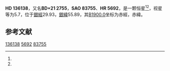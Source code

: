 {{Starbox begin
| name = HD 136138
}}
{{Starbox observe
| epoch = [[J2000.0|J2000.0]]
| constell = {{星座名待查}}<ref name=SIMBAD>{{cite web
 | url=http://simbad.u-strasbg.fr/simbad/sim-id?Ident=HR+5692
 | title=Pulsating variable Star
 | publisher=Centre de Données astronomiques de Strasbourg
 | work=SIMBAD
 | accessdate=2012-07-13
 | archive-date=2016-03-17
 | archive-url=https://web.archive.org/web/20160317094954/http://simbad.u-strasbg.fr/simbad/sim-id?Ident=HR+5692
 | dead-url=no
 }}</ref><ref name=DATA>{{cite web
 | url=http://vizier.u-strasbg.fr/viz-bin/VizieR-5?-out.add=.&-source=5050&-corr=PK=HR&-out.max=9999&HR=5692
 | title=VizieR Detailed Page
 | accessdate=2012-07-13
 | archive-date=2019-02-16
 | archive-url=https://web.archive.org/web/20190216083839/http://vizier.u-strasbg.fr/viz-bin/VizieR-5?-out.add=.&-source=5050&-corr=PK=HR&-out.max=9999&HR=5692
 | dead-url=no
 }}</ref>
| 星官 = 
| ra = {{RA|15|18|24.5}}<ref name=SIMBAD /><ref name=DATA />
| dec = {{DEC|+20|34|22}}<ref name=SIMBAD /><ref name=DATA />
| appmag_v = 5.7<ref name=SIMBAD /><ref name=DATA />
}}
{{Starbox character
| class = G8IIIaBa0.3<ref name=SIMBAD /><ref name=DATA />
| b-v = 0.97<ref name=SIMBAD /><ref name=DATA />
| u-b = <ref name=SIMBAD /><ref name=DATA />
| r-i = <ref name=SIMBAD /><ref name=DATA />
| variable = 
}}
{{Starbox astrometry
| radial_v = 
| prop_mo_ra = -8
| parallax = 
| p_error = 
}}
{{Starbox catalog
| names =BD+21 2755，[[SAO星表|SAO]] 83755，[[HD星表|HD]] 136138，[[HR星表|HR]] 5692}}
{{Starbox reference |Simbad=HR+5692}}
{{Starbox end}}

'''HD 136138'''，又名'''BD+21 2755'''，'''SAO 83755'''、'''HR 5692'''，是一颗恒星<ref name=SIMBAD /><ref name=DATA />，视星等为5.7，位于[[銀道座標系|銀經]]29.93，[[銀道座標系|銀緯]]55.89，其[[B1900.0|B1900.0]]坐标为赤經{{RA|15|13|55.4}}，赤緯{{DEC|+20|55.89|18}}。

== 参考文献 ==
{{reflist}}

{{star-stub}}

[[Category:HD和HDE天體|136138]]
[[Category:HR天體|5692]]
[[Category:SAO天體|83755]]